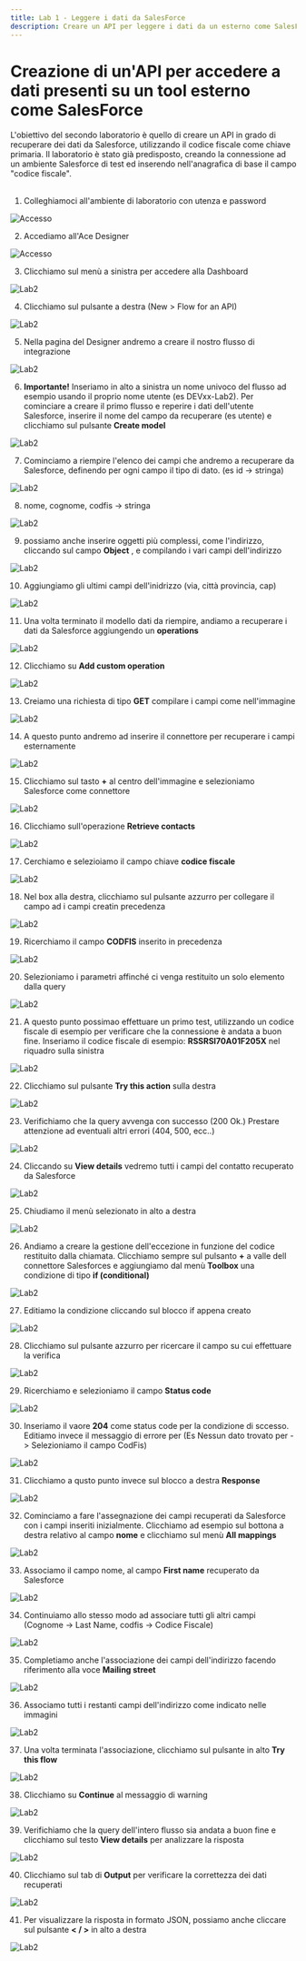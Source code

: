 ```yaml
---
title: Lab 1 - Leggere i dati da SalesForce
description: Creare un API per leggere i dati da un esterno come SalesForce
---
```


# Creazione di un'API per accedere a dati presenti su un tool esterno come SalesForce

<PageDescription>

L'obiettivo del secondo laboratorio è quello di creare un API in grado di recuperare dei dati da Salesforce, utilizzando il codice fiscale come chiave primaria. Il laboratorio è stato già predisposto, creando la connessione ad un ambiente Salesforce di test ed inserendo nell'anagrafica di base il campo "codice fiscale".
<br></br>

</PageDescription>

1.  Colleghiamoci all'ambiente di laboratorio con utenza e password

![Accesso](/docs/images/Lab2/Lab2-16-33-39.png)

2.  Accediamo all'Ace Designer

![Accesso](/docs/images/Lab2/Lab2-16-33-54.png)

3. Clicchiamo sul menù a sinistra per accedere alla Dashboard 

![Lab2](/docs/images/Lab2/Lab2-16-34-12.png)

4. Clicchiamo sul pulsante a destra (New > Flow for an API)

![Lab2](/docs/images/Lab2/Lab2-16-35-38.png)

5. Nella pagina del Designer andremo a creare il nostro flusso di integrazione

![Lab2](/docs/images/Lab2/Lab2-16-51-16.png)

6. <strong>Importante!</strong> Inseriamo in alto a sinistra un nome univoco del flusso ad esempio usando il proprio nome utente (es DEVxx-Lab2). Per cominciare a creare il primo flusso e reperire i dati dell'utente Salesforce, inserire il nome del campo da recuperare (es utente)
 e clicchiamo sul pulsante <strong>Create model</strong> 

![Lab2](/docs/images/Lab2/Lab2-16-58-04.png)

7. Cominciamo a riempire l'elenco dei campi che andremo a recuperare da Salesforce, definendo per ogni campo il tipo di dato. (es id -> stringa)
 
![Lab2](/docs/images/Lab2/Lab2-16-58-19.png)

8. nome, cognome, codfis -> stringa

![Lab2](/docs/images/Lab2/Lab2-16-58-31.png)

9. possiamo anche inserire oggetti più complessi, come l'indirizzo, cliccando sul campo <strong>Object</strong> , e compilando i vari campi dell'indirizzo 

![Lab2](/docs/images/Lab2/Lab2-16-58-57.png)

10. Aggiungiamo gli ultimi campi dell'inidrizzo (via, città provincia, cap)

![Lab2](/docs/images/Lab2/Lab2-16-59-15.png)

11. Una volta terminato il modello dati da riempire, andiamo a recuperare i dati da Salesforce aggiungendo un <strong>operations</strong> 

![Lab2](/docs/images/Lab2/Lab2-16-59-39.png)

12. Clicchiamo su <strong>Add custom operation</strong> 

![Lab2](/docs/images/Lab2/Lab2-17-00-14.png)

13. Creiamo una richiesta di tipo <strong>GET</strong> compilare i campi come nell'immagine

![Lab2](/docs/images/Lab2/Lab2-17-01-01.png)

14. A questo punto andremo ad inserire il connettore per recuperare i campi esternamente 

![Lab2](/docs/images/Lab2/Lab2-17-01-31.png)

15. Clicchiamo sul tasto <strong>+</strong> al centro dell'immagine e selezioniamo Salesforce come connettore 

![Lab2](/docs/images/Lab2/Lab2-17-01-38.png)

16. Clicchiamo sull'operazione <strong>Retrieve contacts</strong> 

![Lab2](/docs/images/Lab2/Lab2-17-01-57.png)

17. Cerchiamo e selezioiamo il campo chiave <strong>codice fiscale</strong> 

![Lab2](/docs/images/Lab2/Lab2-17-02-50.png)

18. Nel box alla destra, clicchiamo sul pulsante azzurro per collegare il campo ad i campi creatin precedenza 

![Lab2](/docs/images/Lab2/Lab2-17-02-56.png)

19. Ricerchiamo il campo <strong>CODFIS</strong> inserito in precedenza

![Lab2](/docs/images/Lab2/Lab2-17-03-02.png)

20. Selezioniamo i parametri affinché ci venga restituito un solo elemento dalla query 

![Lab2](/docs/images/Lab2/Lab2-17-03-38.png)

21. A questo punto possimao effettuare un primo test, utilizzando un codice fiscale di esempio per verificare che la connessione è andata a buon fine. Inseriamo il codice fiscale di esempio: <strong>RSSRSI70A01F205X</strong> nel riquadro sulla sinistra

![Lab2](/docs/images/Lab2/Lab2-17-03-58.png)

22. Clicchiamo sul pulsante <strong>Try this action</strong> sulla destra  

![Lab2](/docs/images/Lab2/Lab2-17-04-01.png)

23. Verifichiamo che la query avvenga con successo (200 Ok.) Prestare attenzione ad eventuali altri errori (404, 500, ecc..)
 
![Lab2](/docs/images/Lab2/Lab2-17-04-07.png)

24. Cliccando su <strong>View details</strong> vedremo tutti i campi del contatto recuperato da Salesforce 

![Lab2](/docs/images/Lab2/Lab2-17-04-11.png)

25. Chiudiamo il menù selezionato in alto a destra 

![Lab2](/docs/images/Lab2/Lab2-17-04-15.png)

26. Andiamo a creare la gestione dell'eccezione in funzione del codice restituito dalla chiamata. Clicchiamo sempre sul pulsanto <strong>+</strong> a valle dell connettore Salesforces e aggiungiamo dal menù <strong>Toolbox</strong> una condizione di tipo <strong>if (conditional)
</strong>

![Lab2](/docs/images/Lab2/Lab2-17-07-15.png)

27. Editiamo la condizione cliccando sul blocco if appena creato

![Lab2](/docs/images/Lab2/Lab2-17-07-19.png)

28. Clicchiamo sul pulsante azzurro per ricercare il campo su cui effettuare la verifica

![Lab2](/docs/images/Lab2/Lab2-17-07-27.png)

29. Ricerchiamo e selezioniamo il campo <strong>Status code</strong> 

![Lab2](/docs/images/Lab2/Lab2-17-07-31.png)

30. Inseriamo il vaore <strong>204</strong> come status code per la condizione di sccesso. Editiamo invece il messaggio di errore per (Es Nessun dato trovato per -> Selezioniamo il campo CodFis)
 

![Lab2](/docs/images/Lab2/Lab2-17-07-59.png)

31. Clicchiamo a qusto punto invece sul blocco a destra <strong>Response</strong> 

![Lab2](/docs/images/Lab2/Lab2-17-08-12.png)

32. Cominciamo a fare l'assegnazione dei campi recuperati da Salesforce con i campi inseriti inizialmente. Clicchiamo ad esempio sul bottona a destra relativo al  campo <strong>nome</strong> e clicchiamo sul menù <strong>All mappings</strong> 

![Lab2](/docs/images/Lab2/Lab2-17-08-23.png)

33. Associamo il campo nome, al campo <strong>First name</strong> recuperato da Salesforce 

![Lab2](/docs/images/Lab2/Lab2-17-08-41.png)

34. Continuiamo allo stesso modo ad associare tutti gli altri campi (Cognome -> Last Name, codfis -> Codice Fiscale)
 
![Lab2](/docs/images/Lab2/Lab2-17-09-22.png)

35. Completiamo anche l'associazione dei campi dell'indirizzo facendo riferimento alla voce <strong>Mailing street</strong> 

![Lab2](/docs/images/Lab2/Lab2-17-09-37.png)

36. Associamo tutti i restanti campi dell'indirizzo come indicato nelle immagini 

![Lab2](/docs/images/Lab2/Lab2-17-10-12.png)

37. Una volta terminata l'associazione, clicchiamo sul pulsante in alto <strong>Try this flow</strong> 

![Lab2](/docs/images/Lab2/Lab2-17-10-22.png)

38. Clicchiamo su <strong>Continue</strong> al messaggio di warning 

![Lab2](/docs/images/Lab2/Lab2-17-10-27.png)

39. Verifichiamo che la query dell'intero flusso sia andata a buon fine e clicchiamo sul testo <strong>View details</strong> per analizzare la risposta 

![Lab2](/docs/images/Lab2/Lab2-17-10-30.png)

40. Clicchiamo sul tab di <strong>Output</strong> per verificare la correttezza dei dati recuperati

![Lab2](/docs/images/Lab2/Lab2-17-10-33.png)

41. Per visualizzare la risposta in formato JSON, possiamo anche cliccare sul pulsante <strong> < / ></strong> in alto a destra

![Lab2](/docs/images/Lab2/Lab2-17-33-49.png)
